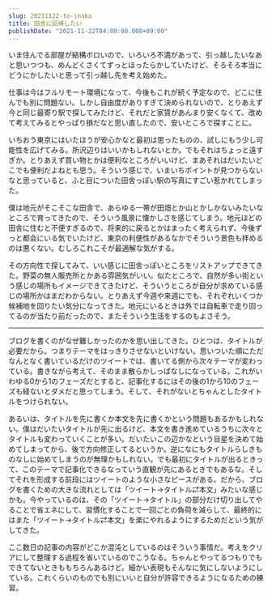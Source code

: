 ```yaml
---
slug: 20211122-to-inaka
title: 田舎に回帰したい
publishDate: "2021-11-22T04:00:00.000+09:00"
---
```


いま住んでる部屋が結構ボロいので、いろいろ不満があって、引っ越したいなあと思いつつも、めんどくさくてずっとほったらかしていたけど、そろそろ本当にどうにかしたいと思って引っ越し先を考え始めた。

仕事は今はフルリモート環境になって、今後もこれが続く予定なので、どこに住んでも別に問題ない。しかし自由度がありすぎて決められないので、とりあえず今と同じ最寄り駅で探してみたけど、それだと家賃があんまり安くなくて、改めて考えてみるとやっぱり損だなと思い直したので、安いところで探すことに。

いちおう東京にはいたほうが安心かなと最初は思ったものの、試しにもう少し可能性を広げてみる。所沢辺りはいいかもしれないとか。でもそれはちょっと遠すぎか。とりあえず買い物とかは便利なところがいいけど、まあそれはだいたいどこでも便利だよねとも思う。そういう感じで、いまいちポイントが見つからないなと思っていると、ふと目についた田舎っぽい駅の写真にすごい惹かれてしまった。

僕は地元がそこそこな田舎で、あらゆる一帯が田畑とか山とかしかないみたいなところで育ってきたので、そういう風景に懐かしさを感じてしまう。地元ほどの田舎に住むと不便すぎるので、将来的に戻るとかはまったく考えられず、今後ずっと都会にいる気でいたけど、東京の利便性があるなかでそういう景色も拝めるのは悪くない。むしろこれこそが最適解な気がする。

その方向性で探してみて、いい感じに田舎っぽいところをリストアップできてきた。野菜の無人販売所とかある雰囲気がいい。似たところで、自然が多い街という感じの場所もイメージできてきたけど、そういうところが自分が求めている感じの場所かはまだわからない。とりあえず今週や来週にでも、それぞれいくつか候補地を回りたい気分になってきた。地元にいるときは外では自転車で走り回ってるのが当たり前だったので、またそういう生活をするのもよさそう。

---

ブログを書くのがなぜ難しかったのかを思い出してきた。ひとつは、タイトルが必要だから。つまりテーマをはっきりさせないといけない。思いついた順にただなんとなく書いているだけのツイートでは、書いてる側から次々テーマが変わっている。書きながら考えて、そのまま散らかしっぱなしになっている。これがいわゆる0から1のフェーズだとすると、記事化するにはその後の1から10のフェーズも経ないとダメだと思ってしまう。そして、それがないとちゃんとしたタイトルをつけられない。

あるいは、タイトルを先に書くか本文を先に書くかという問題もあるかもしれない。僕はだいたいタイトルが先に出るけど、本文を書き進めているうちに次々とタイトルも変わっていくことが多い。だいたいこの辺かなという目星を決めて始めてしまってから、後で方向修正してるというか。逆になにもタイトルらしきものなしに始めてしまうのが無理かもしれない。でも最初にタイトルが出るときって、このテーマで記事化できるなっていう直観が先にあるときでもあるな。そしてそれを形成する前段にはツイートのような小さなピースがある。だから、ブログを書くための大きな流れとしては「ツイート→タイトル⇄本文」みたいな感じかも。今やっているのは、その「ツイート→タイトル」の部分だけ切り出してやることで省エネにして、習慣化することで一回ごとの負荷を減らして、最終的にはまた「ツイート→タイトル⇄本文」を楽にやれるようにするためだという気がしてきた。

ここ数日の記事の内容がどこか混沌としているのはそういう事情だ。考えをクリアにして整理する過程を省いているのでこうなる。ちゃんとやってるつもりでもできてないときももちろんあるけど。細かい表現もそんなに気にしないようにしている。これくらいのものでも別にいいと自分が許容できるようになるための練習。
